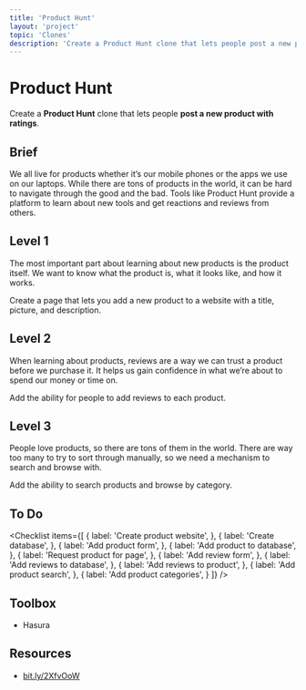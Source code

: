 ```yaml
---
title: 'Product Hunt'
layout: 'project'
topic: 'Clones'
description: 'Create a Product Hunt clone that lets people post a new product with ratings.'
---
```



<ProjectHeader>

# Product Hunt

Create a <strong className="text-brand-blue-medium">Product Hunt</strong> clone that lets people <strong className="text-brand-purple">post a new product with ratings</strong>.

</ProjectHeader>

<ProjectContent>

## Brief

We all live for products whether it’s our mobile phones or the apps we use on our laptops. While there are tons of products in the world, it can be hard to navigate through the good and the bad. Tools like Product Hunt provide a platform to learn about new tools and get reactions and reviews from others.

## Level 1

The most important part about learning about new products is the product itself. We want to know what the product is, what it looks like, and how it works.

Create a page that lets you add a new product to a website with a title, picture,  and description.

<LoginRequired className="mt-10">

## Level 2

When learning about products, reviews are a way we can trust a product before we purchase it. It helps us gain confidence in what we’re about to spend our money or time on.

Add the ability for people to add reviews to each product.

## Level 3

People love products, so there are tons of them in the world. There are way too many to try to sort through manually, so we need a mechanism to search and browse with.

Add the ability to search products and browse by category.

</LoginRequired>

</ProjectContent>

<ProjectSidebar>

## To Do

<Checklist items={[
  {
    label: 'Create product website',
  },
  {
    label: 'Create database',
  },
  {
    label: 'Add product form',
  },
  {
    label: 'Add product to database',
  },
  {
    label: 'Request product for page',
  },
  {
    label: 'Add review form',
  },
  {
    label: 'Add reviews to database',
  },
  {
    label: 'Add reviews to product',
  },
  {
    label: 'Add product search',
  },
  {
    label: 'Add product categories',
  }
]} />

## Toolbox
- Hasura

## Resources
- [bit.ly/2XfvOoW](https://bit.ly/2XfvOoW)

</ProjectSidebar>
